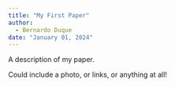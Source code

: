 ```yaml
---
title: "My First Paper"
author: 
  - Bernardo Duque
date: "January 01, 2024"
---
```


A description of my paper.

Could include a photo, or links, or anything at all!